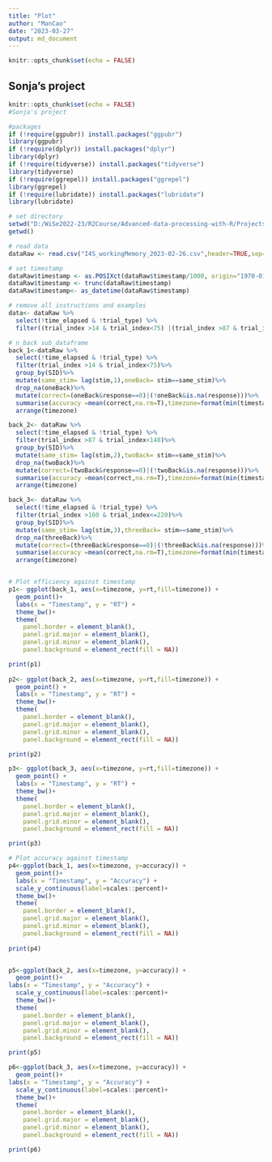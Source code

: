 ```yaml
---
title: "Plot"
author: "ManCao"
date: "2023-03-27"
output: md_document
---
```


```r
knitr::opts_chunk$set(echo = FALSE)
```

## Sonja's project

```r
knitr::opts_chunk$set(echo = FALSE)
#Sonja's project

#packages
if (!require(ggpubr)) install.packages("ggpubr")
library(ggpubr)
if (!require(dplyr)) install.packages("dplyr")
library(dplyr)
if (!require(tidyverse)) install.packages("tidyverse")
library(tidyverse)
if (!require(ggrepel)) install.packages("ggrepel")
library(ggrepel)
if (!require(lubridate)) install.packages("lubridate")
library(lubridate)

# set directory
setwd("D:/WiSe2022-23/R2Course/Advanced-data-processing-with-R/Projects/sonji-uni")
getwd()

# read data
dataRaw <- read.csv("I4S_workingMemory_2023-02-26.csv",header=TRUE,sep=';')

# set timestamp
dataRaw$timestamp <- as.POSIXct(dataRaw$timestamp/1000, origin="1970-01-01")
dataRaw$timestamp <- trunc(dataRaw$timestamp)
dataRaw$timestamp<- as_datetime(dataRaw$timestamp)

# remove all instructions and examples
data<- dataRaw %>% 
  select(!time_elapsed & !trial_type) %>%
  filter((trial_index >14 & trial_index<75) |(trial_index >87 & trial_index<148)|(trial_index >160 & trial_index<=220))

# n_back sub_dataframe
back_1<-dataRaw %>% 
  select(!time_elapsed & !trial_type) %>%
  filter(trial_index >14 & trial_index<75)%>%
  group_by(SID)%>%
  mutate(same_stim= lag(stim,1),oneBack= stim==same_stim)%>%
  drop_na(oneBack)%>%
  mutate(correct=(oneBack&response==0)|(!oneBack&is.na(response)))%>%
  summarise(accuracy =mean(correct,na.rm=T),timezone=format(min(timestamp),'%H:%M'),rt=rt)%>%
  arrange(timezone)

back_2<- dataRaw %>% 
  select(!time_elapsed & !trial_type) %>%
  filter(trial_index >87 & trial_index<148)%>%
  group_by(SID)%>%
  mutate(same_stim= lag(stim,2),twoBack= stim==same_stim)%>%
  drop_na(twoBack)%>%
  mutate(correct=(twoBack&response==0)|(!twoBack&is.na(response)))%>%
  summarise(accuracy =mean(correct,na.rm=T),timezone=format(min(timestamp),'%H:%M'),rt=rt)%>%
  arrange(timezone)

back_3<- dataRaw %>% 
  select(!time_elapsed & !trial_type) %>%
  filter(trial_index >160 & trial_index<=220)%>%
  group_by(SID)%>%
  mutate(same_stim= lag(stim,3),threeBack= stim==same_stim)%>%
  drop_na(threeBack)%>%
  mutate(correct=(threeBack&response==0)|(!threeBack&is.na(response)))%>%
  summarise(accuracy =mean(correct,na.rm=T),timezone=format(min(timestamp),'%H:%M'),rt=rt)%>%
  arrange(timezone)


# Plot efficiency against timestamp
p1<- ggplot(back_1, aes(x=timezone, y=rt,fill=timezone)) +
  geom_point()+
  labs(x = "Timestamp", y = "RT") +
  theme_bw()+
  theme(
    panel.border = element_blank(),
    panel.grid.major = element_blank(),
    panel.grid.minor = element_blank(),
    panel.background = element_rect(fill = NA))

print(p1)
  
p2<- ggplot(back_2, aes(x=timezone, y=rt,fill=timezone)) +
  geom_point() +
  labs(x = "Timestamp", y = "RT") +
  theme_bw()+
  theme(
    panel.border = element_blank(),
    panel.grid.major = element_blank(),
    panel.grid.minor = element_blank(),
    panel.background = element_rect(fill = NA))

print(p2)

p3<- ggplot(back_3, aes(x=timezone, y=rt,fill=timezone)) +
  geom_point() +
  labs(x = "Timestamp", y = "RT") +
  theme_bw()+
  theme(
    panel.border = element_blank(),
    panel.grid.major = element_blank(),
    panel.grid.minor = element_blank(),
    panel.background = element_rect(fill = NA))

print(p3)

# Plot accuracy against timestamp
p4<-ggplot(back_1, aes(x=timezone, y=accuracy)) +
  geom_point()+
  labs(x = "Timestamp", y = "Accuracy") +
  scale_y_continuous(label=scales::percent)+
  theme_bw()+
  theme(
    panel.border = element_blank(),
    panel.grid.major = element_blank(),
    panel.grid.minor = element_blank(),
    panel.background = element_rect(fill = NA))
  
print(p4)


p5<-ggplot(back_2, aes(x=timezone, y=accuracy)) +
  geom_point()+
labs(x = "Timestamp", y = "Accuracy") +
  scale_y_continuous(label=scales::percent)+
  theme_bw()+
  theme(
    panel.border = element_blank(),
    panel.grid.major = element_blank(),
    panel.grid.minor = element_blank(),
    panel.background = element_rect(fill = NA))

print(p5)

p6<-ggplot(back_3, aes(x=timezone, y=accuracy)) +
  geom_point()+
labs(x = "Timestamp", y = "Accuracy") +
  scale_y_continuous(label=scales::percent)+
  theme_bw()+
  theme(
    panel.border = element_blank(),
    panel.grid.major = element_blank(),
    panel.grid.minor = element_blank(),
    panel.background = element_rect(fill = NA))

print(p6)

```

